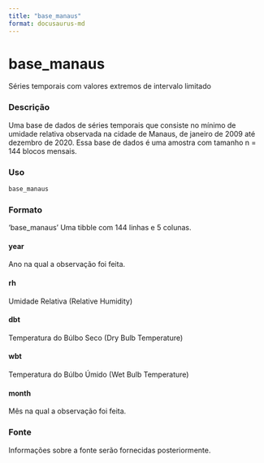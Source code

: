 ```yaml
---
title: "base_manaus"
format: docusaurus-md
---
```


# base_manaus

Séries temporais com valores extremos de intervalo limitado

### Descrição

Uma base de dados de séries temporais que consiste no mínimo de umidade relativa observada na cidade de Manaus, de janeiro de 2009 até dezembro de 2020. Essa base de dados é uma amostra com tamanho n = 144 blocos mensais.


### Uso

```r
base_manaus
```

### Formato

‘base_manaus’ Uma tibble com 144 linhas e 5 colunas.

#### year

Ano na qual a observação foi feita.

#### rh

Umidade Relativa (Relative Humidity)

#### dbt

Temperatura do Búlbo Seco (Dry Bulb Temperature)

#### wbt

Temperatura do Búlbo Úmido (Wet Bulb Temperature)

#### month

Mês na qual a observação foi feita.


### Fonte

Informações sobre a fonte serão fornecidas posteriormente.


